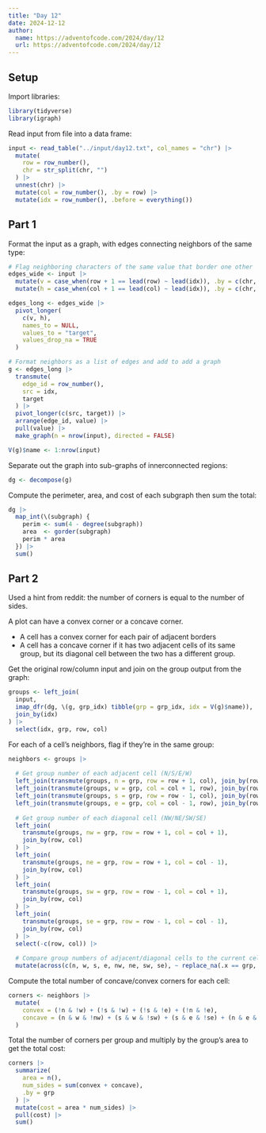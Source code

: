 ```yaml
---
title: "Day 12"
date: 2024-12-12
author:
  name: https://adventofcode.com/2024/day/12
  url: https://adventofcode.com/2024/day/12
---
```


## Setup

Import libraries:

```r

library(tidyverse)
library(igraph)

```

Read input from file into a data frame:

```r

input <- read_table("../input/day12.txt", col_names = "chr") |> 
  mutate(
    row = row_number(),
    chr = str_split(chr, "")
  ) |> 
  unnest(chr) |> 
  mutate(col = row_number(), .by = row) |> 
  mutate(idx = row_number(), .before = everything())

```

## Part 1

Format the input as a graph, with edges connecting neighbors of the same type:

```r

# Flag neighboring characters of the same value that border one other
edges_wide <- input |> 
  mutate(v = case_when(row + 1 == lead(row) ~ lead(idx)), .by = c(chr, col)) |> 
  mutate(h = case_when(col + 1 == lead(col) ~ lead(idx)), .by = c(chr, row))

edges_long <- edges_wide |> 
  pivot_longer(
    c(v, h), 
    names_to = NULL, 
    values_to = "target", 
    values_drop_na = TRUE
  )

# Format neighbors as a list of edges and add to add a graph
g <- edges_long |> 
  transmute(
    edge_id = row_number(),
    src = idx, 
    target
  ) |> 
  pivot_longer(c(src, target)) |> 
  arrange(edge_id, value) |> 
  pull(value) |> 
  make_graph(n = nrow(input), directed = FALSE)

V(g)$name <- 1:nrow(input)

```

Separate out the graph into sub-graphs of innerconnected regions:

```r

dg <- decompose(g)

```

Compute the perimeter, area, and cost of each subgraph then sum the total:

```r

dg |> 
  map_int(\(subgraph) {
    perim <- sum(4 - degree(subgraph))
    area  <- gorder(subgraph)
    perim * area
  }) |> 
  sum()

```

## Part 2

Used a hint from reddit: the number of corners is equal to the number of sides.

A plot can have a convex corner or a concave corner.

-   A cell has a convex corner for each pair of adjacent borders
-   A cell has a concave corner if it has two adjacent cells of its same group, but its diagonal cell between the two has a different group.

Get the original row/column input and join on the group output from the graph:

```r

groups <- left_join(
  input,
  imap_dfr(dg, \(g, grp_idx) tibble(grp = grp_idx, idx = V(g)$name)),
  join_by(idx)
) |> 
  select(idx, grp, row, col)

```

For each of a cell's neighbors, flag if they're in the same group:

```r

neighbors <- groups |> 
  
  # Get group number of each adjacent cell (N/S/E/W)
  left_join(transmute(groups, n = grp, row = row + 1, col), join_by(row, col)) |> 
  left_join(transmute(groups, w = grp, col = col + 1, row), join_by(row, col)) |> 
  left_join(transmute(groups, s = grp, row = row - 1, col), join_by(row, col)) |> 
  left_join(transmute(groups, e = grp, col = col - 1, row), join_by(row, col)) |> 
  
  # Get group number of each diagonal cell (NW/NE/SW/SE)
  left_join(
    transmute(groups, nw = grp, row = row + 1, col = col + 1), 
    join_by(row, col)
  ) |> 
  left_join(
    transmute(groups, ne = grp, row = row + 1, col = col - 1), 
    join_by(row, col)
  ) |> 
  left_join(
    transmute(groups, sw = grp, row = row - 1, col = col + 1), 
    join_by(row, col)
  ) |> 
  left_join(
    transmute(groups, se = grp, row = row - 1, col = col - 1), 
    join_by(row, col)
  ) |> 
  select(-c(row, col)) |> 
  
  # Compare group numbers of adjacent/diagonal cells to the current cell
  mutate(across(c(n, w, s, e, nw, ne, sw, se), ~ replace_na(.x == grp, FALSE)))

```

Compute the total number of concave/convex corners for each cell:

```r

corners <- neighbors |> 
  mutate(
    convex = (!n & !w) + (!s & !w) + (!s & !e) + (!n & !e),
    concave = (n & w & !nw) + (s & w & !sw) + (s & e & !se) + (n & e & !ne)
  )

```

Total the number of corners per group and multiply by the group's area to get the total cost:

```r

corners |> 
  summarize(
    area = n(),
    num_sides = sum(convex + concave), 
    .by = grp
  ) |> 
  mutate(cost = area * num_sides) |> 
  pull(cost) |> 
  sum()

```





